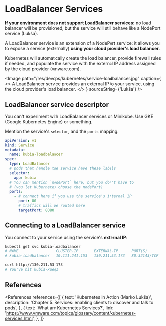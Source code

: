 
# LoadBalancer Services

<NoteBox type="info">
  <strong>If your environment does not support LoadBalancer services:</strong> no load balancer will
  be provisioned, but the service will still behave like a NodePort service (Lukša).
</NoteBox>

A LoadBalancer service is an extension of a NodePort service: it allows you to expose a service (externally) **using your cloud provider's load balancer.**

Kubernetes will automatically create the load balancer, provide firewall rules if needed, and populate the service with the external IP address assigned by the cloud provider (vmware.com).

<Image
  path="/res/devops/kubernetes/service-loadbalancer.jpg"
  caption={
    <>
      A LoadBalancer service provides an external IP to your service, using the cloud provider's
      load balancer.
    </>
  }
  sourceString={'Lukša'}
/>

## LoadBalancer service descriptor

<NoteBox type="warning">
  You can't experiment with LoadBalancer services on Minikube. Use GKE (Google Kubernetes Engine) or
  something.
</NoteBox>

Mention the service's `selector`, and the `ports` mapping.

```yaml
apiVersion: v1
kind: Service
metadata:
  name: kubia-loadbalancer
spec:
  type: LoadBalancer
  # pods that handle the service have these labels
  selector:
    app: kubia
  # You can mention `nodePort` here, but you don't have to
  # (you let Kubernetes choose the nodePort)
  ports:
    - # connect here if you use the service's internal IP
      port: 80
      # traffics will be routed here
      targetPort: 8080
```

## Connecting to a LoadBalancer service

You connect to your service using the service's **external IP**:

```bash
kubectl get svc kubia-loadbalancer
# NAME                 CLUSTER-IP       EXTERNAL-IP      PORT(S)         AGE
# kubia-loadbalancer   10.111.241.153   130.211.53.173   80:32143/TCP    1m

curl http://130.211.53.173
# You've hit kubia-xueq1
```

## References

<References
  references={[
    {
      text: 'Kubernetes in Action (Marko Lukša)',
      description: 'Chapter 5. Services: enabling clients to discover and talk to pods',
    },
    {
      text: 'What are Kubernetes Services?',
      link: 'https://www.vmware.com/topics/glossary/content/kubernetes-services.html',
    },
  ]}
></References>
